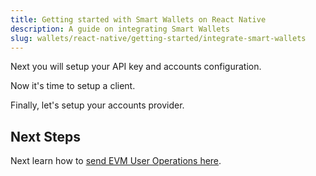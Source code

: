 ```yaml
---
title: Getting started with Smart Wallets on React Native
description: A guide on integrating Smart Wallets
slug: wallets/react-native/getting-started/integrate-smart-wallets
---
```


Next you will setup your API key and accounts configuration.

<Markdown src="../../../shared/react-native/signer-setup.mdx" />

Now it's time to setup a client.

<Markdown src="../../../shared/react-native/setup-your-client.mdx" />

Finally, let's setup your accounts provider.

<Markdown src="../../../shared/react-native/accounts-provider.mdx" />

## Next Steps

Next learn how to [send EVM User Operations here](/docs/wallets/transactions/send/send-user-operations).
